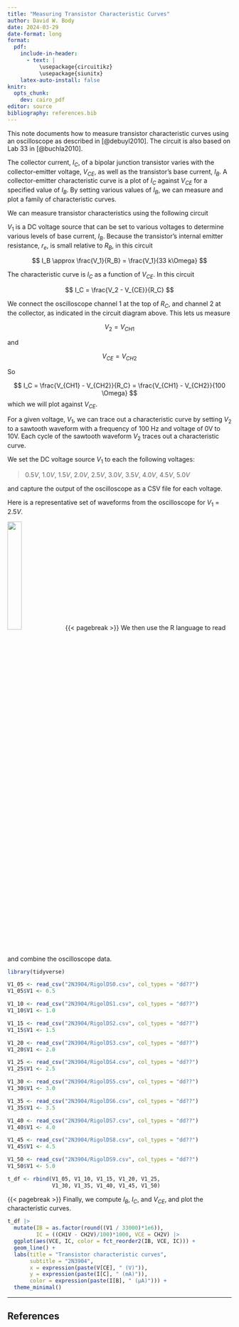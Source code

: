 ```yaml
---
title: "Measuring Transistor Characteristic Curves"
author: David W. Body
date: 2024-03-29
date-format: long
format: 
  pdf:
    include-in-header:
      - text: |
          \usepackage{circuitikz}
          \usepackage{siunitx}
    latex-auto-install: false
knitr:
  opts_chunk: 
    dev: cairo_pdf
editor: source
bibliography: references.bib
---
```

This note documents how to measure transistor characteristic curves using an oscilloscope as described in [@debuyl2010]. The circuit is also based on Lab 33 in [@buchla2010].

The collector current, $I_C$, of a bipolar junction transistor varies with the collector-emitter voltage, $V_{CE}$, as well as the transistor's base current, $I_B$. A collector-emitter characteristic curve is a plot of $I_C$ against $V_{CE}$ for a specified value of $I_B$. By setting various values of $I_B$, we can measure and plot a family of characteristic curves.

We can measure transistor characteristics using the following circuit

```{=tex}
\begin{center}
\begin{circuitikz}[american]
\draw (0,1) [battery, v=$V_1$] to (0,0) node[ground]{};
\draw (0,1) |- (0,2) to [R, l^=$R_B$, a_=\SI{33}{k\ohm}] (2,2);
\draw (3,2) node[npn](npn1) {2N3904}
  (npn1.base) node[anchor=east] {}
  (npn1.collector) node[anchor=south] {}
  (npn1.emitter) node[anchor=north] {}
;
\draw (npn1.base) to (2,2);
\draw (npn1.emitter) to (3,0) node[ground]{};
\draw (npn1.collector) to [R, l=$R_C$, a=\SI{100}{\ohm}] (3,6) |- (6,6) to [sV=$V_2$] (6,3) to (6,2) node[ground]{};
\draw[red, ->] (4.5, 5.5) node {CH1} (4, 5.5) to (3.1, 5.5);
\draw[red, ->] (4.5, 3)   node {CH2} (4, 3)   to (3.1, 3);
\end{circuitikz}
\end{center}
```
$V_1$ is a DC voltage source that can be set to various voltages to determine various levels of base current, $I_B$. Because the transistor's internal emitter resistance, $r_e$, is small relative to $R_B$, in this circuit

$$
I_B \approx \frac{V_1}{R_B} = \frac{V_1}{33 k\Omega}
$$

The characteristic curve is $I_C$ as a function of $V_{CE}$. In this circuit

$$
I_C = \frac{V_2 - V_{CE}}{R_C}
$$

We connect the oscilloscope channel 1 at the top of $R_C$, and channel 2 at the collector, as indicated in the circuit diagram above. This lets us measure

$$
V_2 = V_{CH1}
$$

and

$$
V_{CE} = V_{CH2}
$$

So

$$
I_C = \frac{V_{CH1} - V_{CH2}}{R_C} = \frac{V_{CH1} - V_{CH2}}{100 \Omega}
$$
which we will plot against $V_{CE}$.

For a given voltage, $V_1$, we can trace out a characteristic curve by setting $V_2$ to a sawtooth waveform with a frequency of 100 Hz and voltage of 0V to 10V. Each cycle of the sawtooth waveform $V_2$ traces out a characteristic curve.

We set the DC voltage source $V_1$ to each the following voltages:

> $0.5V$, $1.0V$, $1.5V$, $2.0V$, $2.5V$, $3.0V$, $3.5V$, $4.0V$, $4.5V$, $5.0V$

and capture the output of the oscilloscope as a CSV file for each voltage.

Here is a representative set of waveforms from the oscilloscope for $V_1$ = $2.5V$.

![](RigolDS%202.5V0.png){fig-align="center" height=25%}
{{< pagebreak >}}
We then use the R language to read and combine the oscilloscope data.

```r
library(tidyverse)
```

\AddToHookNext{env/Highlighting/begin}{\small}
```r
V1_05 <- read_csv("2N3904/RigolDS0.csv", col_types = "dd??")
V1_05$V1 <- 0.5

V1_10 <- read_csv("2N3904/RigolDS1.csv", col_types = "dd??")
V1_10$V1 <- 1.0

V1_15 <- read_csv("2N3904/RigolDS2.csv", col_types = "dd??")
V1_15$V1 <- 1.5

V1_20 <- read_csv("2N3904/RigolDS3.csv", col_types = "dd??")
V1_20$V1 <- 2.0

V1_25 <- read_csv("2N3904/RigolDS4.csv", col_types = "dd??")
V1_25$V1 <- 2.5

V1_30 <- read_csv("2N3904/RigolDS5.csv", col_types = "dd??")
V1_30$V1 <- 3.0

V1_35 <- read_csv("2N3904/RigolDS6.csv", col_types = "dd??")
V1_35$V1 <- 3.5

V1_40 <- read_csv("2N3904/RigolDS7.csv", col_types = "dd??")
V1_40$V1 <- 4.0

V1_45 <- read_csv("2N3904/RigolDS8.csv", col_types = "dd??")
V1_45$V1 <- 4.5

V1_50 <- read_csv("2N3904/RigolDS9.csv", col_types = "dd??")
V1_50$V1 <- 5.0

t_df <- rbind(V1_05, V1_10, V1_15, V1_20, V1_25,
              V1_30, V1_35, V1_40, V1_45, V1_50)
```

{{< pagebreak >}}
Finally, we compute $I_B$, $I_C$, and $V_{CE}$, and plot the characteristic curves.

```r
t_df |>
  mutate(IB = as.factor(round((V1 / 33000)*1e6)),
         IC = ((CH1V - CH2V)/100)*1000, VCE = CH2V) |>
  ggplot(aes(VCE, IC, color = fct_reorder2(IB, VCE, IC))) +
  geom_line() +
  labs(title = "Transistor characteristic curves",
       subtitle = "2N3904",
       x = expression(paste(V[CE], " (V)")),
       y = expression(paste(I[C], " (mA)")),
       color = expression(paste(I[B], " (μA)"))) +
  theme_minimal()
```

---
## References

::: refs
:::
